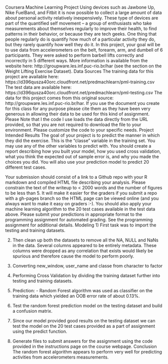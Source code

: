Coursera Machine Learning Project
Using devices such as Jawbone Up, Nike FuelBand, and Fitbit it is now possible to collect a large amount of data about personal activity relatively inexpensively. These type of devices are part of the quantified self movement – a group of enthusiasts who take measurements about themselves regularly to improve their health, to find patterns in their behavior, or because they are tech geeks. One thing that people regularly do is quantify how much of a particular activity they do, but they rarely quantify how well they do it. In this project, your goal will be to use data from accelerometers on the belt, forearm, arm, and dumbell of 6 participants. They were asked to perform barbell lifts correctly and incorrectly in 5 different ways. More information is available from the website here: http://groupware.les.inf.puc-rio.br/har (see the section on the Weight Lifting Exercise Dataset).
Data Sources
The training data for this project are available here:
https://d396qusza40orc.cloudfront.net/predmachlearn/pml-training.csv
The test data are available here:
https://d396qusza40orc.cloudfront.net/predmachlearn/pml-testing.csv
The data for this project comes from this original source: http://groupware.les.inf.puc-rio.br/har. If you use the document you create for this class for any purpose please cite them as they have been very generous in allowing their data to be used for this kind of assignment.
Please Note that I the code I use loads the data directly from the URL provided, so that you are not required to download the file to your environment. Please customize the code to your specific needs.
Project Intended Results
The goal of your project is to predict the manner in which they did the exercise. This is the “classe” variable in the training set. You may use any of the other variables to predict with. You should create a report describing how you built your model, how you used cross validation, what you think the expected out of sample error is, and why you made the choices you did. You will also use your prediction model to predict 20 different test cases.

Your submission should consist of a link to a Github repo with your R markdown and compiled HTML file describing your analysis. Please constrain the text of the writeup to < 2000 words and the number of figures to be less than 5. It will make it easier for the graders if you submit a repo with a gh-pages branch so the HTML page can be viewed online (and you always want to make it easy on graders :-).
You should also apply your machine learning algorithm to the 20 test cases available in the test data above. Please submit your predictions in appropriate format to the programming assignment for automated grading. See the programming assignment for additional details.
Modeling
1)	First task was to import the testing and training datasets. 
 
2)	Then clean up both the datasets to remove all the NA, NULL and NaNs in the data. Several columns appeared to be entirely metadata. These columns were dropped as any correlation that exists would likely be spurious and therefore cause the model to perform poorly.
 
3)	Converting new_window, user_name and classe from character to factor 
 
4)	Performing Cross Validation by dividing the training dataset further into testing and training datasets. 
 
5)	Prediction: - Random Forest algorithm was used as classifier on the training data which yielded an OOB error rate of about 0.13%.  
 
 
6)	Test the random forest prediction model on the testing dataset and build a confusion matrix.
 
 
7)	Since our model provided good results on the testing dataset we can test the model on the 20 test cases provided as a part of assignment using the predict function. 
 
 
8)	Generate files to submit answers for the assignment using the code provided in the instructions page on the course webpage. 
Conclusion
The random forest algorithm appears to perform very well for predicting activities from accelerometers measurements.
